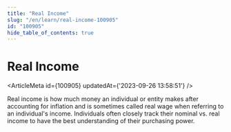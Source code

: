 ```yaml
---
title: "Real Income"
slug: "/en/learn/real-income-100905"
id: "100905"
hide_table_of_contents: true
---
```



# Real Income

<ArticleMeta id={100905} updatedAt={'2023-09-26 13:58:51'} />
<div className='border-solid border-b border-t-0 my-4 border-[var(--ifm-color-gray-300)]' />

Real income is how much money an individual or entity makes after accounting for inflation and is sometimes called real wage when referring to an individual's income. Individuals often closely track their nominal vs. real income to have the best understanding of their purchasing power.
